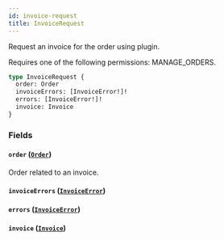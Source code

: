 ```yaml
---
id: invoice-request
title: InvoiceRequest
---
```



Request an invoice for the order using plugin. 

Requires one of the following permissions: MANAGE_ORDERS.

```graphql
type InvoiceRequest {
  order: Order
  invoiceErrors: [InvoiceError!]!
  errors: [InvoiceError!]!
  invoice: Invoice
}
```


### Fields

#### `order` ([`Order`](../../../developer/api-reference/objects/order))

Order related to an invoice.


#### `invoiceErrors` ([`InvoiceError`](../../../developer/api-reference/objects/invoice-error))




#### `errors` ([`InvoiceError`](../../../developer/api-reference/objects/invoice-error))




#### `invoice` ([`Invoice`](../../../developer/api-reference/objects/invoice))






